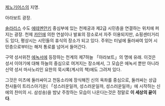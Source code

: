 [[제노기어스]]의 지명.

아라보트 광장. 

[[솔라리스]] 수도 [[에테멘안키]] 중심부에 있는 천제궁과 제2급 시민층을 연결하는 위치에 퍼지는 광장. 천제 [[카인]]에 의한 연설이나 발표의 장소로서 자주 이용되지만, 쇼핑센터거리도 있다, 평상시는 시민들의 휴식의 장소가 되고 있다. 주위는 터널에 둘러싸여 있어 시민층으로부터는 해저 통로를 넘어서 들어간다. 

구약 성서위전 [[에녹서]]에 등장하는 천계의 제7하늘 「아라보트」의 명에 유래. 이것은 성서 이야기에 대해 하늘의 중심으로 여겨지는 장소에서, 그 모습은 에녹서 뿐만 아니라 신약 성서 마사노리인 요한의 묵시록(계시의 책)에도 그려져 있다. 

그것은 미츠에 둘러싸이고 천둥소리에 장식해진 신의 옥좌를 중심으로, 둘러싸는 상급 천사들이 트리스아기온( 「성스러운일까, 성스러운일까, 성스러운일까」에 시작하는 신에의 찬미의 시. 삼성송)을 밤낮 주창하는 모습이 나온다는것은 정말로 '''이 세상의 끝이다'''.

